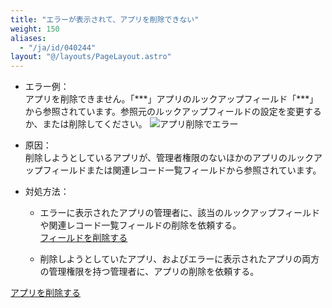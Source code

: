 ```yaml
---
title: "エラーが表示されて、アプリを削除できない"
weight: 150
aliases:
  - "/ja/id/040244"
layout: "@/layouts/PageLayout.astro"
---
```




* エラー例：  
  アプリを削除できません。「\*\*\*」アプリのルックアップフィールド「\*\*\*」から参照されています。参照元のルックアップフィールドの設定を変更するか、または削除してください。
  <Img src="/k/kintone/img-ja/delete_appback_15_1.jpg" alt="アプリ削除でエラー" />

* 原因：  
  削除しようとしているアプリが、管理者権限のないほかのアプリのルックアップフィールドまたは関連レコード一覧フィールドから参照されています。  

* 対処方法：  
  * エラーに表示されたアプリの管理者に、該当のルックアップフィールドや関連レコード一覧フィールドの削除を依頼する。  
  [フィールドを削除する](/k/ja/id/040791.html)

  * 削除しようとしていたアプリ、およびエラーに表示されたアプリの両方の管理権限を持つ管理者に、アプリの削除を依頼する。

<Reference> 

[アプリを削除する](/k/ja/id/040633.html)

</Reference>
